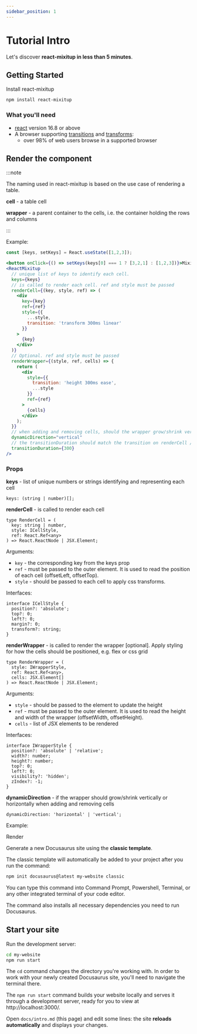 ```yaml
---
sidebar_position: 1
---
```


# Tutorial Intro

Let's discover **react-mixitup in less than 5 minutes**.

## Getting Started

Install react-mixitup

```sh
npm install react-mixitup
```

### What you'll need

- [react](https://reactjs.org/) version 16.8 or above
- A browser supporting [transitions](https://caniuse.com/css-transitions) and [transforms](https://caniuse.com/transforms2d):
  - over 98% of web users browse in a supported browser

## Render the component

:::note

The naming used in react-mixitup is based on the use case of rendering a table.

**cell** - a table cell

**wrapper** - a parent container to the cells, i.e. the container holding the rows and columns

:::

Example:


```jsx
const [keys, setKeys] = React.useState([1,2,3]);

<button onClick={() => setKeys(keys[0] === 1 ? [3,2,1] : [1,2,3])}>Mixitup</button>
<ReactMixitup
  // unique list of keys to identify each cell.
  keys={keys}
  // is called to render each cell. ref and style must be passed
  renderCell={(key, style, ref) => (
    <div
      key={key}
      ref={ref}
      style={{
        ...style,
        transition: 'transform 300ms linear'
      }}
    >
      {key}
    </div>
  )}
  // Optional. ref and style must be passed
  renderWrapper={(style, ref, cells) => {
    return (
      <div
        style={{
          transition: 'height 300ms ease',
          ...style
        }}
        ref={ref}
      >
        {cells}
      </div>
    );
  }}
  // when adding and removing cells, should the wrapper grow/shrink vertically or horizontally?
  dynamicDirection="vertical"
  // the transitionDuration should match the transition on renderCell / renderWrapper
  transitionDuration={300}
/>
```

### Props

**keys** - list of unique numbers or strings identifying and representing each cell

```tsx
keys: (string | number)[];
```

**renderCell** - is called to render each cell

```tsx
type RenderCell = (
  key: string | number,
  style: ICellStyle,
  ref: React.Ref<any>
) => React.ReactNode | JSX.Element;
```

Arguments:

- `key` - the corresponding key from the keys prop
- `ref` - must be passed to the outer element.
  It is used to read the position of each cell (offsetLeft, offsetTop).
- `style` - should be passed to each cell to apply css transforms.

Interfaces:

```tsx
interface ICellStyle {
  position?: 'absolute';
  top?: 0;
  left?: 0;
  margin?: 0;
  transform?: string;
}
```

**renderWrapper** - is called to render the wrapper [optional]. Apply styling for how the cells should be positioned, e.g. flex or css grid

```tsx
type RenderWrapper = (
  style: IWrapperStyle,
  ref: React.Ref<any>,
  cells: JSX.Element[]
) => React.ReactNode | JSX.Element;
```

Arguments:

- `style` - should be passed to the element to update the height
- `ref` - must be passed to the outer element.
  It is used to read the height and width of the wrapper (offsetWidth, offsetHeight).
- `cells` - list of JSX elements to be rendered

Interfaces:

```tsx
interface IWrapperStyle {
  position?: 'absolute' | 'relative';
  width?: number;
  height?: number;
  top?: 0;
  left?: 0;
  visibility?: 'hidden';
  zIndex?: -1;
}
```

**dynamicDirection** - if the wrapper should grow/shrink vertically or horizontally when adding and removing cells

```tsx
dynamicDirection: 'horizontal' | 'vertical';
```



Example:

<Horizontal />



Render

Generate a new Docusaurus site using the **classic template**.

The classic template will automatically be added to your project after you run the command:

```bash
npm init docusaurus@latest my-website classic
```

You can type this command into Command Prompt, Powershell, Terminal, or any other integrated terminal of your code editor.

The command also installs all necessary dependencies you need to run Docusaurus.

## Start your site

Run the development server:

```bash
cd my-website
npm run start
```

The `cd` command changes the directory you're working with. In order to work with your newly created Docusaurus site, you'll need to navigate the terminal there.

The `npm run start` command builds your website locally and serves it through a development server, ready for you to view at http://localhost:3000/.

Open `docs/intro.md` (this page) and edit some lines: the site **reloads automatically** and displays your changes.
